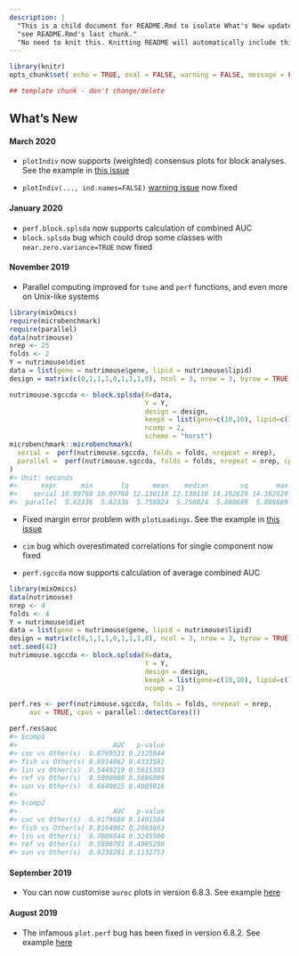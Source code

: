 ```yaml
---
description: |
  "This is a child document for README.Rmd to isolate What's New updates (last section of README)"
  "see README.Rmd's last chunk."
  "No need to knit this. Knitting README will automatically include this."
---
```


```r
library(knitr)
opts_chunk$set( echo = TRUE, eval = FALSE, warning = FALSE, message = FALSE)
```


```r
## template chunk - don't change/delete
```

## What's New

#### March 2020

* `plotIndiv` now supports (weighted) consensus plots for block analyses. See the example in [this issue](https://github.com/mixOmicsTeam/mixOmics/issues/57)

* `plotIndiv(..., ind.names=FALSE)` [warning issue](https://github.com/mixOmicsTeam/mixOmics/issues/59) now fixed

#### January 2020

* `perf.block.splsda` now supports calculation of combined AUC
* `block.splsda` bug which could drop some classes with `near.zero.variance=TRUE` now fixed

#### November 2019

* Parallel computing improved for `tune` and `perf` functions, and even more on Unix-like systems
```r
library(mixOmics)
require(microbenchmark)
require(parallel)
data(nutrimouse)
nrep <- 25
folds <- 2
Y = nutrimouse$diet
data = list(gene = nutrimouse$gene, lipid = nutrimouse$lipid)
design = matrix(c(0,1,1,1,0,1,1,1,0), ncol = 3, nrow = 3, byrow = TRUE)

nutrimouse.sgccda <- block.splsda(X=data,
                                  Y = Y,
                                  design = design,
                                  keepX = list(gene=c(10,10), lipid=c(15,15)),
                                  ncomp = 2,
                                  scheme = "horst")
microbenchmark::microbenchmark(
  serial =  perf(nutrimouse.sgccda, folds = folds, nrepeat = nrep),
  parallel =  perf(nutrimouse.sgccda, folds = folds, nrepeat = nrep, cpus = parallel::detectCores()), times = 2
)
#> Unit: seconds
#>      expr      min       lq      mean    median        uq       max neval
#>    serial 10.09760 10.09760 12.130116 12.130116 14.162629 14.162629     2
#>  parallel  5.62336  5.62336  5.756024  5.756024  5.888689  5.888689     2
```
* Fixed margin error problem with `plotLoadings`. See the example in [this issue](https://github.com/mixOmicsTeam/mixOmics/issues/45)

* `cim` bug which overestimated correlations for single component now fixed

* `perf.sgccda` now supports calculation of average combined AUC
```r
library(mixOmics)
data(nutrimouse)
nrep <- 4
folds <- 4
Y = nutrimouse$diet
data = list(gene = nutrimouse$gene, lipid = nutrimouse$lipid)
design = matrix(c(0,1,1,1,0,1,1,1,0), ncol = 3, nrow = 3, byrow = TRUE)
set.seed(42)
nutrimouse.sgccda <- block.splsda(X=data,
                                  Y = Y,
                                  design = design,
                                  keepX = list(gene=c(10,10), lipid=c(15,15)),
                                  ncomp = 2)

perf.res <- perf(nutrimouse.sgccda, folds = folds, nrepeat = nrep, 
     auc = TRUE, cpus = parallel::detectCores())

perf.res$auc
#> $comp1
#>                        AUC   p-value
#> coc vs Other(s)  0.8769531 0.2125844
#> fish vs Other(s) 0.6914062 0.4333581
#> lin vs Other(s)  0.5449219 0.5615303
#> ref vs Other(s)  0.5000000 0.5086909
#> sun vs Other(s)  0.6640625 0.4005816
#> 
#> $comp2
#>                        AUC   p-value
#> coc vs Other(s)  0.9179688 0.1401584
#> fish vs Other(s) 0.8164062 0.2083663
#> lin vs Other(s)  0.7089844 0.3245500
#> ref vs Other(s)  0.5800781 0.4885250
#> sun vs Other(s)  0.9238281 0.1132753
```

#### September 2019

* You can now customise `auroc` plots in version 6.8.3. See example [here](https://github.com/mixOmicsTeam/mixOmics/issues/35)

####  August 2019

* The infamous `plot.perf` bug has been fixed in version 6.8.2. See example [here](https://github.com/mixOmicsTeam/mixOmics/issues/27)



